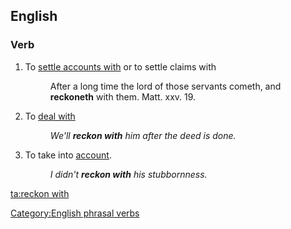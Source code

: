 ==English==

===Verb===
{{en-verb|inf=to [[reckon]] [[with]]|reckons with|reckoning with|reckoned with}}

# To [[settle accounts with]] or to settle claims with
#:After a long time the lord of those servants cometh, and '''reckoneth''' with them. Matt. xxv. 19.
# To [[deal with]]
#: ''We'll '''reckon with''' him after the deed is done.''
# To take into [[account]].
#: ''I didn't '''reckon with''' his stubbornness.''

[[Category:English phrasal verbs]]

[[ta:reckon with]]